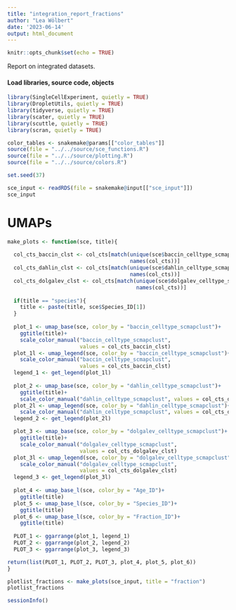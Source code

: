 ```yaml
---
title: "integration_report_fractions"
author: "Lea Wölbert"
date: '2023-06-14'
output: html_document
---
```


```r
knitr::opts_chunk$set(echo = TRUE)
```

Report on integrated datasets.

#### Load libraries, source code, objects

```r
library(SingleCellExperiment, quietly = TRUE) 
library(DropletUtils, quietly = TRUE) 
library(tidyverse, quietly = TRUE) 
library(scater, quietly = TRUE) 
library(scuttle, quietly = TRUE) 
library(scran, quietly = TRUE) 

color_tables <- snakemake@params[["color_tables"]]
source(file = "../../source/sce_functions.R")
source(file = "../../source/plotting.R")
source(file = "../../source/colors.R")

set.seed(37)
```

```r
sce_input <- readRDS(file = snakemake@input[["sce_input"]])
sce_input
```

# UMAPs

```r

make_plots <- function(sce, title){
  
  col_cts_baccin_clst <- col_cts[match(unique(sce$baccin_celltype_scmapclust),
                                       names(col_cts))]
  col_cts_dahlin_clst <- col_cts[match(unique(sce$dahlin_celltype_scmapclust), 
                                       names(col_cts))]
  col_cts_dolgalev_clst <- col_cts[match(unique(sce$dolgalev_celltype_scmapclust),
                                         names(col_cts))]
  
  if(title == "species"){
    title <- paste(title, sce$Species_ID[1])
  }
  
  plot_1 <- umap_base(sce, color_by = "baccin_celltype_scmapclust")+ 
    ggtitle(title)+
    scale_color_manual("baccin_celltype_scmapclust",
                       values = col_cts_baccin_clst)
  plot_1l <- umap_legend(sce, color_by = "baccin_celltype_scmapclust")+
    scale_color_manual("baccin_celltype_scmapclust", 
                       values = col_cts_baccin_clst)
  legend_1 <- get_legend(plot_1l)
  
  plot_2 <- umap_base(sce, color_by = "dahlin_celltype_scmapclust")+ 
    ggtitle(title)+
    scale_color_manual("dahlin_celltype_scmapclust", values = col_cts_dahlin_clst)
  plot_2l <- umap_legend(sce, color_by = "dahlin_celltype_scmapclust")+
    scale_color_manual("dahlin_celltype_scmapclust", values = col_cts_dahlin_clst)
  legend_2 <- get_legend(plot_2l)

  plot_3 <- umap_base(sce, color_by = "dolgalev_celltype_scmapclust")+ 
    ggtitle(title)+
    scale_color_manual("dolgalev_celltype_scmapclust", 
                       values = col_cts_dolgalev_clst)
  plot_3l <- umap_legend(sce, color_by = "dolgalev_celltype_scmapclust")+
    scale_color_manual("dolgalev_celltype_scmapclust", 
                       values = col_cts_dolgalev_clst)
  legend_3 <- get_legend(plot_3l)
  
  plot_4 <- umap_base_l(sce, color_by = "Age_ID")+ 
    ggtitle(title)
  plot_5 <- umap_base_l(sce, color_by = "Species_ID")+ 
    ggtitle(title)
  plot_6 <- umap_base_l(sce, color_by = "Fraction_ID")+ 
    ggtitle(title)
   
  PLOT_1 <- ggarrange(plot_1, legend_1)
  PLOT_2 <- ggarrange(plot_2, legend_2)
  PLOT_3 <- ggarrange(plot_3, legend_3)

return(list(PLOT_1, PLOT_2, PLOT_3, plot_4, plot_5, plot_6))
}

```

```r
plotlist_fractions <- make_plots(sce_input, title = "fraction")
plotlist_fractions
```

```r
sessionInfo()
```